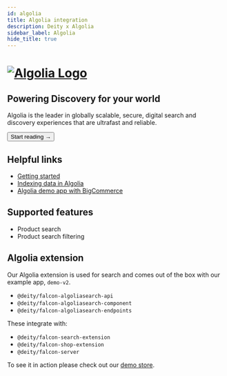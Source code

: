 ```yaml
---
id: algolia
title: Algolia integration
description: Deity x Algolia
sidebar_label: Algolia
hide_title: true
---
```



<h1>
<a href="https://www.algolia.com/" rel="noreferrer noopener" target="_blank" aria-label="visit the Algolia site" className="invert">
  <img src="/docs/img/docs/platform/algolia-logo.svg" alt="Algolia Logo" className="height80 pb20"/>
</a>
</h1>

<h2>Powering Discovery for your world</h2>

Algolia is the leader in globally scalable, secure, digital search and discovery experiences that are ultrafast and reliable.

<Button variant="contained" size="medium" href="/docs/integrations/algolia/getting-started">
  Start reading →
</Button>
<div className="mb60"></div>


## Helpful links

- [Getting started](/docs/integrations/algolia/getting-started)
- [Indexing data in Algolia](/docs/integrations/algolia/indexing)
- [Algolia demo app with BigCommerce](https://v3demo2.deity.io/)


## Supported features

- Product search
- Product search filtering


## Algolia extension

Our Algolia extension is used for search and comes out of the box with our example app, `demo-v2`.

- `@deity/falcon-algoliasearch-api`
- `@deity/falcon-algoliasearch-component`
- `@deity/falcon-algoliasearch-endpoints`

These integrate with:

- `@deity/falcon-search-extension`
- `@deity/falcon-shop-extension`
- `@deity/falcon-server`

To see it in action please check out our [demo store](https://v3demo2.deity.io/search).

